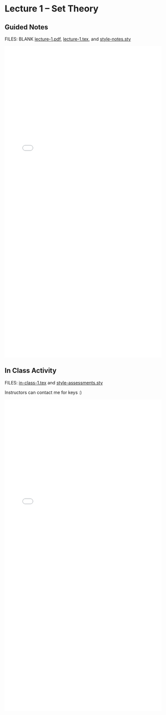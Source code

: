 # Lecture 1 -- Set Theory {.unnumbered}

## Guided Notes

FILES: BLANK [lecture-1.pdf](https://github.com/coltongearhart/math320/blob/main/lectures/lecture-1.pdf), [lecture-1.tex](https://github.com/coltongearhart/math320/blob/main/lectures/lecture-1.tex), and [style-notes.sty](https://github.com/coltongearhart/math320/blob/main/lectures/style-notes.sty)

<embed src="lectures/lecture-1-COMPLETED.pdf" type="application/pdf" width="100%" height="1000px"></embed>

## In Class Activity

FILES: [in-class-1.tex](https://github.com/coltongearhart/math320/blob/main/assessments/in-class-1.tex) and [style-assessments.sty](https://github.com/coltongearhart/math320/blob/main/assessments/style-assessments.sty)

Instructors can contact me for keys :)

<embed src="assessments/in-class-1.pdf" type="application/pdf" width="100%" height="1000px"></embed>